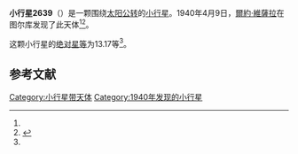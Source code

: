 {{Infobox planet
| bgcolour = #FFFFC0
| name = 2639 Planman
| symbol = 
| image = 
| caption = 
| discovery = yes
| discovery_ref = 
| discoverer = [[爾約·維薩拉|爾約·維薩拉]]
| discovery_site = [[图尔库|图尔库]] 
| discovered = 1940年4月9日
| designations = yes
| mp_name = 
| named_after = 
| alt_names = 1940 GN/ 1948 NB / 1959 GL
| mp_category = [[主带小行星|主带小行星]]
| orbit_ref = <ref name="a">[http://ssd.jpl.nasa.gov/sbdb.cgi?sstr=2639 2639 Planman] {{Wayback|url=http://ssd.jpl.nasa.gov/sbdb.cgi?sstr=2639 |date=20200820022949 }}，小行星數據庫瀏覽器（JPL Small-Body Database Browser）－[[美国国家航空航天局|美国国家航空航天局]]喷气推进实验室</ref>
| epoch = 2456400.5 (2013年4月18日更新)
| aphelion = {{convert|2.9176247|AU|km|3|abbr=on|lk=out}}
| perihelion = {{convert|1.9720075|AU|km|3|abbr=on}}
| semimajor = {{convert|2.4448161|AU|km|3|abbr=on}}
| eccentricity = 0.1933923
| period = 1396.264635 [[日|日]]<br />3.82[[儒略年|儒略年]]
| avg_speed = 
| inclination = 9.66945
| asc_node = 79.18614
| mean_anomaly = 
| arg_peri = 167.27261
| satellites = 
| physical_characteristics = yes
| dimensions = 
| mass = 
| density = 
| surface_grav = 
| escape_velocity = 
| sidereal_day = 
| axial_tilt = 
| pole_ecliptic_lat = 
| pole_ecliptic_lon = 
| albedo = 
| temperatures= 
| temp_name1 = 
| mean_temp_1 = 
| max_temp_1 = 
| temp_name2 = 
| max_temp_2 = 
| spectral_type = 
| abs_magnitude = 13.17
}}

'''小行星2639'''（{{lang-en|2639 Planman}}）是一颗围绕[[太阳|太阳]][[公转|公转]]的[[小行星|小行星]]。1940年4月9日，[[爾約·維薩拉|爾約·維薩拉]]在图尔库发现了此天体<ref name="a" /><ref>{{cite news|title=小行星列表|url=http://cfa-www.harvard.edu/iau/lists/NumberedMPs.txt|accessdate=2013-07-08|newspaper=哈佛大学|archive-date=2008-05-17|archive-url=https://web.archive.org/web/20080517010638/http://cfa-www.harvard.edu/iau/lists/NumberedMPs.txt|dead-url=no}}</ref>。

这颗小行星的[[绝对星等|绝对星等]]为13.17等<ref name="a" />。

==参考文献==
{{reflist}}
{{Minor Planet Number|[[小行星2638|小行星2638]]|[[小行星2640|小行星2640]]}}

{{小天体}}

[[Category:小行星带天体|Category:小行星带天体]]
[[Category:1940年发现的小行星|Category:1940年发现的小行星]]

{{asteroid-stub}}